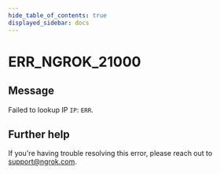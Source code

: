 ```yaml
---
hide_table_of_contents: true
displayed_sidebar: docs
---
```



# ERR_NGROK_21000

## Message

Failed to lookup IP `IP`: `ERR`.

<ErrorDetails error="err_ngrok_21000" />

## Further help

If you're having trouble resolving this error, please reach out to [support@ngrok.com](mailto:support@ngrok.com?subject=Help%20with%20ERR_NGROK_21000).
